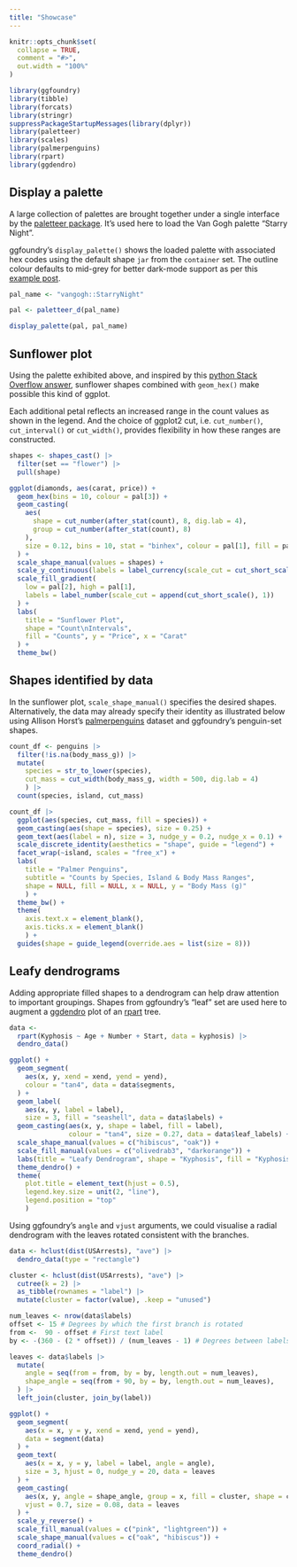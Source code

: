 ```yaml
---
title: "Showcase"
---
```


```r
knitr::opts_chunk$set(
  collapse = TRUE,
  comment = "#>",
  out.width = "100%"
)
```

```r
library(ggfoundry)
library(tibble)
library(forcats)
library(stringr)
suppressPackageStartupMessages(library(dplyr))
library(paletteer)
library(scales)
library(palmerpenguins)
library(rpart)
library(ggdendro)
```

## Display a palette

A large collection of palettes are brought together under a single interface by the [paletteer package](https://emilhvitfeldt.github.io/paletteer/). It's used here to load the Van Gogh palette "Starry Night".

ggfoundry's `display_palette()` shows the loaded palette with associated hex codes using the default shape `jar` from the `container` set. The outline colour defaults to mid-grey for better dark-mode support as per this [example post](https://www.quantumjitter.com/project/box/).

```r
pal_name <- "vangogh::StarryNight"

pal <- paletteer_d(pal_name)

display_palette(pal, pal_name)
```

## Sunflower plot

Using the palette exhibited above, and inspired by this [python Stack Overflow answer](https://stackoverflow.com/questions/22162557/sunflower-scatter-plot-using-matplotlib), sunflower shapes combined with `geom_hex()` make possible this kind of ggplot.

Each additional petal reflects an increased range in the count values as shown in the legend. And the choice of ggplot2 cut, i.e. `cut_number()`, `cut_interval()` or `cut_width()`, provides flexibility in how these ranges are constructed.

```r
shapes <- shapes_cast() |>
  filter(set == "flower") |>
  pull(shape)

ggplot(diamonds, aes(carat, price)) +
  geom_hex(bins = 10, colour = pal[3]) +
  geom_casting(
    aes(
      shape = cut_number(after_stat(count), 8, dig.lab = 4),
      group = cut_number(after_stat(count), 8)
    ),
    size = 0.12, bins = 10, stat = "binhex", colour = pal[1], fill = pal[4]
  ) +
  scale_shape_manual(values = shapes) +
  scale_y_continuous(labels = label_currency(scale_cut = cut_short_scale())) +
  scale_fill_gradient(
    low = pal[2], high = pal[1],
    labels = label_number(scale_cut = append(cut_short_scale(), 1))
  ) +
  labs(
    title = "Sunflower Plot",
    shape = "Count\nIntervals",
    fill = "Counts", y = "Price", x = "Carat"
  ) +
  theme_bw()
```

## Shapes identified by data

In the sunflower plot, `scale_shape_manual()` specifies the desired shapes. Alternatively, the data may already specify their identity as illustrated below using Allison Horst's [palmerpenguins](https://allisonhorst.github.io/palmerpenguins/) dataset and ggfoundry's penguin-set shapes.

```r
count_df <- penguins |> 
  filter(!is.na(body_mass_g)) |> 
  mutate(
    species = str_to_lower(species),
    cut_mass = cut_width(body_mass_g, width = 500, dig.lab = 4)
    ) |> 
  count(species, island, cut_mass) 

count_df |> 
  ggplot(aes(species, cut_mass, fill = species)) +
  geom_casting(aes(shape = species), size = 0.25) +
  geom_text(aes(label = n), size = 3, nudge_y = 0.2, nudge_x = 0.1) +
  scale_discrete_identity(aesthetics = "shape", guide = "legend") +
  facet_wrap(~island, scales = "free_x") +
  labs(
    title = "Palmer Penguins", 
    subtitle = "Counts by Species, Island & Body Mass Ranges",
    shape = NULL, fill = NULL, x = NULL, y = "Body Mass (g)"
    ) +
  theme_bw() +
  theme(
    axis.text.x = element_blank(),
    axis.ticks.x = element_blank()
    ) +
  guides(shape = guide_legend(override.aes = list(size = 8)))
```

## Leafy dendrograms

Adding appropriate filled shapes to a dendrogram can help draw attention to important groupings. Shapes from ggfoundry's "leaf" set are used here to augment a [ggdendro](https://github.com/andrie/ggdendro) plot of an [rpart](https://github.com/bethatkinson/rpart) tree.

```r
data <- 
  rpart(Kyphosis ~ Age + Number + Start, data = kyphosis) |> 
  dendro_data()

ggplot() +
  geom_segment(
    aes(x, y, xend = xend, yend = yend),
    colour = "tan4", data = data$segments,
  ) +
  geom_label(
    aes(x, y, label = label), 
    size = 3, fill = "seashell", data = data$labels) +
  geom_casting(aes(x, y, shape = label, fill = label), 
               colour = "tan4", size = 0.27, data = data$leaf_labels) +
  scale_shape_manual(values = c("hibiscus", "oak")) +
  scale_fill_manual(values = c("olivedrab3", "darkorange")) +
  labs(title = "Leafy Dendrogram", shape = "Kyphosis", fill = "Kyphosis") +
  theme_dendro() +
  theme(
    plot.title = element_text(hjust = 0.5),
    legend.key.size = unit(2, "line"),
    legend.position = "top"
    )
```

Using ggfoundry's `angle` and `vjust` arguments, we could visualise a radial dendrogram with the leaves rotated consistent with the branches.

```r
data <- hclust(dist(USArrests), "ave") |> 
  dendro_data(type = "rectangle")

cluster <- hclust(dist(USArrests), "ave") |> 
  cutree(k = 2) |> 
  as_tibble(rownames = "label") |> 
  mutate(cluster = factor(value), .keep = "unused")

num_leaves <- nrow(data$labels)
offset <- 15 # Degrees by which the first branch is rotated
from <-  90 - offset # First text label
by <- -(360 - (2 * offset)) / (num_leaves - 1) # Degrees between labels

leaves <- data$labels |>
  mutate(
    angle = seq(from = from, by = by, length.out = num_leaves), 
    shape_angle = seq(from + 90, by = by, length.out = num_leaves),
  ) |> 
  left_join(cluster, join_by(label))

ggplot() +
  geom_segment(
    aes(x = x, y = y, xend = xend, yend = yend),
    data = segment(data)
  ) +
  geom_text(
    aes(x = x, y = y, label = label, angle = angle),
    size = 3, hjust = 0, nudge_y = 20, data = leaves
  ) +
  geom_casting(
    aes(x, y, angle = shape_angle, group = x, fill = cluster, shape = cluster), 
    vjust = 0.7, size = 0.08, data = leaves
  ) +
  scale_y_reverse() +
  scale_fill_manual(values = c("pink", "lightgreen")) +
  scale_shape_manual(values = c("oak", "hibiscus")) +
  coord_radial() +
  theme_dendro()
```

